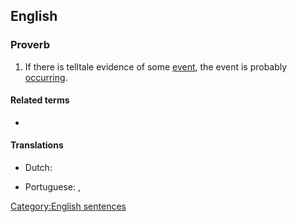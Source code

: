 ==English==

===Proverb===
{{head|en|proverb|head=[[where]] [[there's|there’s]] [[smoke]], [[there's|there’s]] [[fire]]}}

# {{lb|en|UK|US|Australia|Canada|NZ}} If there is telltale evidence of some [[event]], the event is probably [[occurring]].

====Related terms====
* {{l|en|no smoke without fire}}

====Translations====
{{trans-top|if there is telltale evidence of some event, the event is probably occurring}}
* Dutch: {{t|nl|waar rook is is vuur}}
{{trans-mid}}
* Portuguese: {{t|pt|onde há fumaça, há fogo}} {{qualifier|Brazil}}, {{t|pt|onde há fumo, há fogo}} {{qualifier|Portugal}}
{{trans-bottom}}

[[Category:English sentences]]
